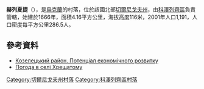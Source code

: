'''赫列夏捷'''（{{lang-uk|Хрещате}}），是[[烏克蘭|烏克蘭]]的村落，位於該國北部[[切爾尼戈夫州|切爾尼戈夫州]]，由[[科澤列齊區|科澤列齊區]]負責管轄，始建於1666年，面積4.16平方公里，海拔高度116米，2001年人口1,191，人口密度每平方公里286.5人。

==參考資料==
*[http://cg.gov.ua/web_docs/1/2014/03/docs/KOZELETS.PDF Козелецький район. Потенціал економічного розвитку] {{Wayback|url=http://cg.gov.ua/web_docs/1/2014/03/docs/KOZELETS.PDF |date=20151222113731 }}
*[http://weather.in.ua/ua/chernigovskaja/27571 Погода в селі Хрещатому] {{Wayback|url=http://weather.in.ua/ua/chernigovskaja/27571 |date=20200813000051 }}

{{coord|51|8|27|N|31|21|39|E|scale:100000|display=title}}

[[Category:切爾尼戈夫州村落|Category:切爾尼戈夫州村落]]
[[Category:科澤列齊區村落|Category:科澤列齊區村落]]


{{Chernihiv-geo-stub}}